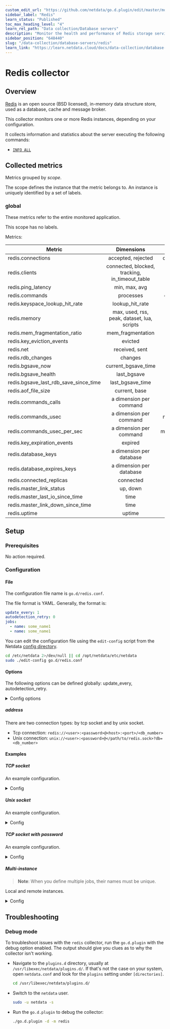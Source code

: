 ```yaml
---
custom_edit_url: "https://github.com/netdata/go.d.plugin/edit/master/modules/redis/README.md"
sidebar_label: "Redis"
learn_status: "Published"
toc_max_heading_level: "4"
learn_rel_path: "Data collection/Database servers"
description: "Monitor the health and performance of Redis storage services with zero configuration, per-second metric granularity, and interactive visualizations."
sidebar_position: "648440"
slug: "/data-collection/database-servers/redis"
learn_link: "https://learn.netdata.cloud/docs/data-collection/database-servers/redis"
---
```

# Redis collector

## Overview

[Redis](https://redis.io/) is an open source (BSD licensed), in-memory data structure store, used as a database, cache
and message broker.

This collector monitors one or more Redis instances, depending on your configuration.

It collects information and statistics about the server executing the following commands:

- [`INFO ALL`](https://redis.io/commands/info)

## Collected metrics

Metrics grouped by *scope*.

The scope defines the instance that the metric belongs to. An instance is uniquely identified by a set of labels.

### global

These metrics refer to the entire monitored application.

This scope has no labels.

Metrics:

| Metric                                |                   Dimensions                   |      Unit      |
|---------------------------------------|:----------------------------------------------:|:--------------:|
| redis.connections                     |               accepted, rejected               | connections/s  |
| redis.clients                         | connected, blocked, tracking, in_timeout_table |    clients     |
| redis.ping_latency                    |                 min, max, avg                  |    seconds     |
| redis.commands                        |                   processes                    |   commands/s   |
| redis.keyspace_lookup_hit_rate        |                lookup_hit_rate                 |   percentage   |
| redis.memory                          |  max, used, rss, peak, dataset, lua, scripts   |     bytes      |
| redis.mem_fragmentation_ratio         |               mem_fragmentation                |     ratio      |
| redis.key_eviction_events             |                    evicted                     |     keys/s     |
| redis.net                             |                 received, sent                 |   kilobits/s   |
| redis.rdb_changes                     |                    changes                     |   operations   |
| redis.bgsave_now                      |              current_bgsave_time               |    seconds     |
| redis.bgsave_health                   |                  last_bgsave                   |     status     |
| redis.bgsave_last_rdb_save_since_time |                last_bgsave_time                |    seconds     |
| redis.aof_file_size                   |                 current, base                  |     bytes      |
| redis.commands_calls                  |            a dimension per command             |     calls      |
| redis.commands_usec                   |            a dimension per command             |  microseconds  |
| redis.commands_usec_per_sec           |            a dimension per command             | microseconds/s |
| redis.key_expiration_events           |                    expired                     |     keys/s     |
| redis.database_keys                   |            a dimension per database            |      keys      |
| redis.database_expires_keys           |            a dimension per database            |      keys      |
| redis.connected_replicas              |                   connected                    |    replicas    |
| redis.master_link_status              |                    up, down                    |     status     |
| redis.master_last_io_since_time       |                      time                      |    seconds     |
| redis.master_link_down_since_time     |                      time                      |    seconds     |
| redis.uptime                          |                     uptime                     |    seconds     |

## Setup

### Prerequisites

No action required.

### Configuration

#### File

The configuration file name is `go.d/redis.conf`.

The file format is YAML. Generally, the format is:

```yaml
update_every: 1
autodetection_retry: 0
jobs:
  - name: some_name1
  - name: some_name1
```

You can edit the configuration file using the `edit-config` script from the
Netdata [config directory](/docs/configuring/configuration#the-netdata-config-directory).

```bash
cd /etc/netdata 2>/dev/null || cd /opt/netdata/etc/netdata
sudo ./edit-config go.d/redis.conf
```

#### Options

The following options can be defined globally: update_every, autodetection_retry.

<details>
<summary>Config options</summary>

|        Name         | Description                                                                                               |         Default         | Required |
|:-------------------:|-----------------------------------------------------------------------------------------------------------|:-----------------------:|:--------:|
|    update_every     | Data collection frequency.                                                                                |            5            |          |
| autodetection_retry | Re-check interval in seconds. Zero means not to schedule re-check.                                        |            0            |          |
|       address       | Redis server address.                                                                                     | redis://@localhost:6379 |   yes    |
|       timeout       | Dial (establishing new connections), read (socket reads) and write (socket writes) timeout in seconds.    |            1            |          |
|      username       | Username used for authentication.                                                                         |                         |          |
|      password       | Password used for authentication.                                                                         |                         |          |
|   tls_skip_verify   | Server certificate chain and hostname validation policy. Controls whether the client performs this check. |           no            |          |
|       tls_ca        | Certificate authority that client use when verifying server certificates.                                 |                         |          |
|      tls_cert       | Client tls certificate.                                                                                   |                         |          |
|       tls_key       | Client tls key.                                                                                           |                         |          |

</details>

##### address

There are two connection types: by tcp socket and by unix socket.

- Tcp connection: `redis://<user>:<password>@<host>:<port>/<db_number>`
- Unix connection: `unix://<user>:<password>@</path/to/redis.sock>?db=<db_number>`

#### Examples

##### TCP socket

An example configuration.
<details>
<summary>Config</summary>

```yaml
jobs:
  - name: local
    address: 'redis://@127.0.0.1:6379'
```

</details>

##### Unix socket

An example configuration.
<details>
<summary>Config</summary>

```yaml
jobs:
  - name: local
    address: 'unix://@/tmp/redis.sock'
```

</details>

##### TCP socket with password

An example configuration.
<details>
<summary>Config</summary>

```yaml
jobs:
  - name: local
    address: 'redis://:password@127.0.0.1:6379'
```

</details>

##### Multi-instance

> **Note**: When you define multiple jobs, their names must be unique.

Local and remote instances.

<details>
<summary>Config</summary>

```yaml
jobs:
  - name: local
    address: 'redis://:password@127.0.0.1:6379'

  - name: remote
    address: 'redis://user:password@203.0.113.0:6379'
```

</details>

## Troubleshooting

### Debug mode

To troubleshoot issues with the `redis` collector, run the `go.d.plugin` with the debug option enabled. The output
should give you clues as to why the collector isn't working.

- Navigate to the `plugins.d` directory, usually at `/usr/libexec/netdata/plugins.d/`. If that's not the case on
  your system, open `netdata.conf` and look for the `plugins` setting under `[directories]`.

  ```bash
  cd /usr/libexec/netdata/plugins.d/
  ```

- Switch to the `netdata` user.

  ```bash
  sudo -u netdata -s
  ```

- Run the `go.d.plugin` to debug the collector:

  ```bash
  ./go.d.plugin -d -m redis
  ```
